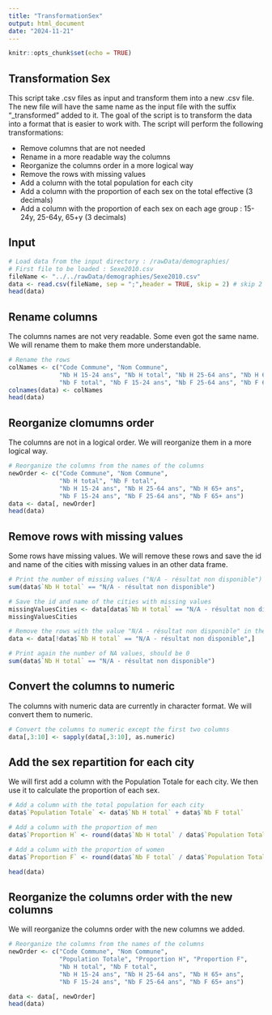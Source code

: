 ```yaml
---
title: "TransformationSex"
output: html_document
date: "2024-11-21"
---
```


```r
knitr::opts_chunk$set(echo = TRUE)
```

## Transformation Sex

This script take .csv files as input and transform them into a new .csv file. The new file will have the same name as the input file with the suffix "_transformed" added to it. The goal of the script is to transform the data  into a format that is easier to work with. The script will perform the following transformations:

  - Remove columns that are not needed
  - Rename in a more readable way the columns
  - Reorganize the columns order in a more logical way
  - Remove the rows with missing values
  - Add a column with the total population for each city
  - Add a column with the proportion of each sex on the total effective (3 decimals)
  - Add a column with the proportion of each sex on each age group : 15-24y, 25-64y, 65+y (3 decimals)


## Input

``` r
# Load data from the input directory : /rawData/demographies/
# First file to be loaded : Sexe2010.csv
fileName <- "../../rawData/demographies/Sexe2010.csv"
data <- read.csv(fileName, sep = ";",header = TRUE, skip = 2) # skip 2 first lines that are not needed
head(data)

```

## Rename columns

The columns names are not very readable. Some even got the same name. We will rename them to make them more understandable.

``` r
# Rename the rows
colNames <- c("Code Commune", "Nom Commune",
              "Nb H 15-24 ans", "Nb H total", "Nb H 25-64 ans", "Nb H 65+ ans", 
              "Nb F total", "Nb F 15-24 ans", "Nb F 25-64 ans", "Nb F 65+ ans")
colnames(data) <- colNames
head(data)
``` 

## Reorganize clomumns order

The columns are not in a logical order. We will reorganize them in a more logical way.

``` r
# Reorganize the columns from the names of the columns
newOrder <- c("Code Commune", "Nom Commune",
              "Nb H total", "Nb F total", 
              "Nb H 15-24 ans", "Nb H 25-64 ans", "Nb H 65+ ans",
              "Nb F 15-24 ans", "Nb F 25-64 ans", "Nb F 65+ ans")
data <- data[, newOrder]
head(data)

```
## Remove rows with missing values

Some rows have missing values. We will remove these rows and save the id and name of the cities with missing values in an other data frame.

``` r
# Print the number of missing values ("N/A - résultat non disponible") in the columns 3 to 10 (the columns with numeric data)
sum(data$`Nb H total` == "N/A - résultat non disponible")

# Save the id and name of the cities with missing values
missingValuesCities <- data[data$`Nb H total` == "N/A - résultat non disponible", c("Code Commune", "Nom Commune")]
missingValuesCities

# Remove the rows with the value "N/A - résultat non disponible" in the columns 3 to 10
data <- data[!data$`Nb H total` == "N/A - résultat non disponible",]

# Print again the number of NA values, should be 0
sum(data$`Nb H total` == "N/A - résultat non disponible")
```


## Convert the columns to numeric

The columns with numeric data are currently in character format. We will convert them to numeric.

``` r
# Convert the columns to numeric except the first two columns
data[,3:10] <- sapply(data[,3:10], as.numeric)
```  


## Add the sex repartition for each city

We will first add a column with the Population Totale for each city. We then use it to calculate the proportion of each sex.

``` r
# Add a column with the total population for each city
data$`Population Totale` <- data$`Nb H total` + data$`Nb F total`

# Add a column with the proportion of men
data$`Proportion H` <- round(data$`Nb H total` / data$`Population Totale`, 3)

# Add a column with the proportion of women
data$`Proportion F` <- round(data$`Nb F total` / data$`Population Totale`, 3)

head(data)
```  
## Reorganize the columns order with the new columns

We will reorganize the columns order with the new columns we added.

``` r

# Reorganize the columns from the names of the columns
newOrder <- c("Code Commune", "Nom Commune",
              "Population Totale", "Proportion H", "Proportion F",
              "Nb H total", "Nb F total", 
              "Nb H 15-24 ans", "Nb H 25-64 ans", "Nb H 65+ ans",
              "Nb F 15-24 ans", "Nb F 25-64 ans", "Nb F 65+ ans")

data <- data[, newOrder]
head(data)

```









